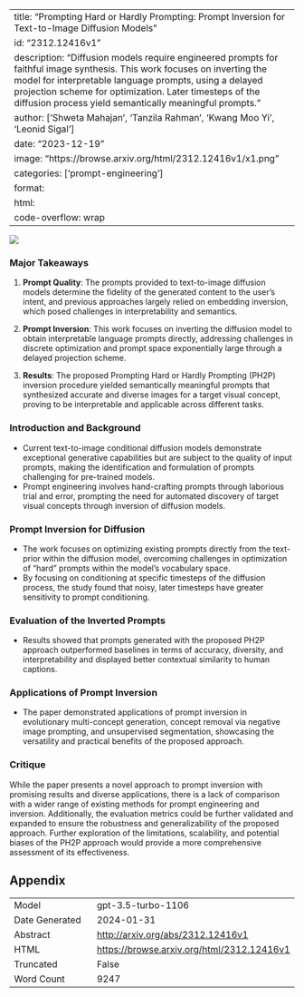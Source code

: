 
---
title: "Prompting Hard or Hardly Prompting: Prompt Inversion for Text-to-Image Diffusion Models"
id: "2312.12416v1"
description: "Diffusion models require engineered prompts for faithful image synthesis. This work focuses on inverting the model for interpretable language prompts, using a delayed projection scheme for optimization. Later timesteps of the diffusion process yield semantically meaningful prompts."
author: ['Shweta Mahajan', 'Tanzila Rahman', 'Kwang Moo Yi', 'Leonid Sigal']
date: "2023-12-19"
image: "https://browse.arxiv.org/html/2312.12416v1/x1.png"
categories: ['prompt-engineering']
format:
  html:
    code-overflow: wrap
---

![](https://browse.arxiv.org/html/2312.12416v1/x1.png)

### Major Takeaways

1. **Prompt Quality**: The prompts provided to text-to-image diffusion models determine the fidelity of the generated content to the user's intent, and previous approaches largely relied on embedding inversion, which posed challenges in interpretability and semantics.

2. **Prompt Inversion**: This work focuses on inverting the diffusion model to obtain interpretable language prompts directly, addressing challenges in discrete optimization and prompt space exponentially large through a delayed projection scheme.

3. **Results**: The proposed Prompting Hard or Hardly Prompting (PH2P) inversion procedure yielded semantically meaningful prompts that synthesized accurate and diverse images for a target visual concept, proving to be interpretable and applicable across different tasks.

### Introduction and Background

- Current text-to-image conditional diffusion models demonstrate exceptional generative capabilities but are subject to the quality of input prompts, making the identification and formulation of prompts challenging for pre-trained models.
- Prompt engineering involves hand-crafting prompts through laborious trial and error, prompting the need for automated discovery of target visual concepts through inversion of diffusion models.

### Prompt Inversion for Diffusion

- The work focuses on optimizing existing prompts directly from the text-prior within the diffusion model, overcoming challenges in optimization of "hard" prompts within the model's vocabulary space.
- By focusing on conditioning at specific timesteps of the diffusion process, the study found that noisy, later timesteps have greater sensitivity to prompt conditioning.

### Evaluation of the Inverted Prompts

- Results showed that prompts generated with the proposed PH2P approach outperformed baselines in terms of accuracy, diversity, and interpretability and displayed better contextual similarity to human captions.

### Applications of Prompt Inversion

- The paper demonstrated applications of prompt inversion in evolutionary multi-concept generation, concept removal via negative image prompting, and unsupervised segmentation, showcasing the versatility and practical benefits of the proposed approach.

### Critique

While the paper presents a novel approach to prompt inversion with promising results and diverse applications, there is a lack of comparison with a wider range of existing methods for prompt engineering and inversion. Additionally, the evaluation metrics could be further validated and expanded to ensure the robustness and generalizability of the proposed approach. Further exploration of the limitations, scalability, and potential biases of the PH2P approach would provide a more comprehensive assessment of its effectiveness.

## Appendix

|          |          |
|----------|----------|
| Model     | gpt-3.5-turbo-1106       |
| Date Generated     | 2024-01-31       |
| Abstract | [http://arxiv.org/abs/2312.12416v1](http://arxiv.org/abs/2312.12416v1)        |
| HTML     | [https://browse.arxiv.org/html/2312.12416v1](https://browse.arxiv.org/html/2312.12416v1)       |
| Truncated       | False       |
| Word Count       | 9247       |